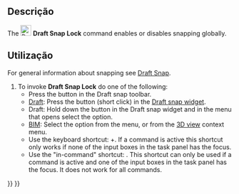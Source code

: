<languages/>

<div class="mw-translate-fuzzy">
{{Docnav
|[[Draft_AutoGroup/pt-br|Grupo automático]]
|[[Draft_Snap_Endpoint/pt-br|Ponto final]]
|[[Draft_Workbench/pt-br|Draft]]
|IconL=Draft_AutoGroup.svg
|IconR=Draft_Snap_Endpoint.svg
|IconC=Workbench_Draft.svg
}}
</div>

{{GuiCommand
|Name=Draft Snap Lock
|MenuLocation=Snapping → Snap lock
|Workbenches=[[Draft_Workbench|Draft]], [[BIM_Workbench|BIM]]
|Shortcut={{KEY|Shift}}+{{KEY|S}}
|SeeAlso=[[Draft_Snap|Draft Snap]]
}}

<span id="Description"></span>
==Descrição==

The [[Image:Draft_Snap_Lock.svg|24px]] '''Draft Snap Lock''' command enables or disables snapping globally.

<span id="Usage"></span>
==Utilização==

For general information about snapping see [[Draft_Snap|Draft Snap]].

# To invoke '''Draft Snap Lock''' do one of the following:
#* Press the {{Button|[[Image:Draft_Snap_Lock.svg|16px]] [[Draft_Snap_Lock|Snap lock]]}} button in the Draft snap toolbar.
#* [[Draft_Workbench|Draft]]: Press the {{Button|[[Image:Draft_Snap_Lock.svg|x16px]][[Image:Toolbar_flyout_arrow.svg|x16px]]}} button (short click) in the [[Draft_snap_widget|Draft snap widget]]. {{Version|0.21}}
#* Draft: Hold down the {{Button|[[Image:Draft_Snap_Lock.svg|x16px]][[Image:Toolbar_flyout_arrow.svg|x16px]]}} button in the Draft snap widget and in the menu that opens select the {{MenuCommand|[[Image:Draft_Snap_Lock.svg|16px]] Snap lock}} option.
#* [[BIM_Workbench|BIM]]: Select the {{MenuCommand|Snapping → [[Image:Draft_Snap_Lock.svg|16px]] Snap lock}} option from the menu, or from the [[3D_view|3D view]] context menu.
#* Use the keyboard shortcut: {{KEY|Shift}}+{{KEY|S}}. If a command is active this shortcut only works if none of the input boxes in the task panel has the focus. {{Version|0.21}}
#* Use the "in-command" shortcut: {{KEY|S}}. This shortcut can only be used if a command is active and one of the input boxes in the task panel has the focus. It does not work for all commands.


<div class="mw-translate-fuzzy">
{{Docnav
|[[Draft_AutoGroup/pt-br|Grupo automático]]
|[[Draft_Snap_Endpoint/pt-br|Ponto final]]
|[[Draft_Workbench/pt-br|Draft]]
|IconL=Draft_AutoGroup.svg
|IconR=Draft_Snap_Endpoint.svg
|IconC=Workbench_Draft.svg
}}
</div>

{{Draft Tools navi{{#translation:}}}}
{{Userdocnavi{{#translation:}}}}
